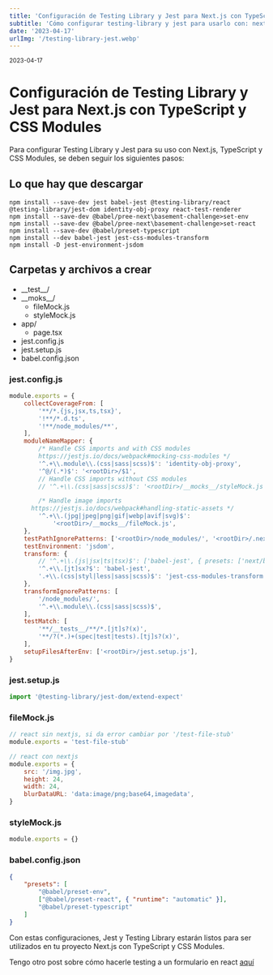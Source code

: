 ```yaml
---
title: 'Configuración de Testing Library y Jest para Next.js con TypeScript y CSS Modules'
subtitle: 'Cómo configurar testing-library y jest para usarlo con: nextjs, typescript y css modules. '
date: '2023-04-17'
urlImg: '/testing-library-jest.webp'
---
```


<small>2023-04-17</small>

# Configuración de Testing Library y Jest para Next.js con TypeScript y CSS Modules

Para configurar Testing Library y Jest para su uso con Next.js, TypeScript y CSS Modules, se deben seguir los siguientes pasos:

## Lo que hay que descargar

```bash:Descargas
npm install --save-dev jest babel-jest @testing-library/react @testing-library/jest-dom identity-obj-proxy react-test-renderer
npm install --save-dev @babel/pree-next\basement-challenge>set-env
npm install --save-dev @babel/pree-next\basement-challenge>set-react
npm install --save-dev @babel/preset-typescript
npm install --dev babel-jest jest-css-modules-transform
npm install -D jest-environment-jsdom
```

## Carpetas y archivos a crear

- \_\_test\_\_/
- \_\_moks\_\_/
  - fileMock.js
  - styleMock.js
- app/
  - page.tsx
- jest.config.js
- jest.setup.js
- babel.config.json

### jest.config.js

```js:jest.config.js
module.exports = {
	collectCoverageFrom: [
		'**/*.{js,jsx,ts,tsx}',
		'!**/*.d.ts',
		'!**/node_modules/**',
	],
	moduleNameMapper: {
		/* Handle CSS imports and with CSS modules
		https://jestjs.io/docs/webpack#mocking-css-modules */
		'^.+\\.module\\.(css|sass|scss)$': 'identity-obj-proxy',
		'^@/(.*)$': '<rootDir>/$1',
		// Handle CSS imports without CSS modules
		// '^.+\\.(css|sass|scss)$': '<rootDir>/__mocks__/styleMock.js',

		/* Handle image imports
	  https://jestjs.io/docs/webpack#handling-static-assets */
		'^.+\\.(jpg|jpeg|png|gif|webp|avif|svg)$':
			'<rootDir>/__mocks__/fileMock.js',
	},
	testPathIgnorePatterns: ['<rootDir>/node_modules/', '<rootDir>/.next/'],
	testEnvironment: 'jsdom',
	transform: {
		// '^.+\\.(js|jsx|ts|tsx)$': ['babel-jest', { presets: ['next/babel'] }],
		'^.+\\.[jt]sx?$': 'babel-jest',
		'.+\\.(css|styl|less|sass|scss)$': 'jest-css-modules-transform',
	},
	transformIgnorePatterns: [
		'/node_modules/',
		'^.+\\.module\\.(css|sass|scss)$',
	],
	testMatch: [
		'**/__tests__/**/*.[jt]s?(x)',
		'**/?(*.)+(spec|test|tests).[tj]s?(x)',
	],
	setupFilesAfterEnv: ['<rootDir>/jest.setup.js'],
}
```

### jest.setup.js

```js:jest.setup.js
import '@testing-library/jest-dom/extend-expect'
```

### fileMock.js

```js:__mocks__/fileMock.js
// react sin nextjs, si da error cambiar por '/test-file-stub'
module.exports = 'test-file-stub'

// react con nextjs
module.exports = {
	src: '/img.jpg',
	height: 24,
	width: 24,
	blurDataURL: 'data:image/png;base64,imagedata',
}
```

### styleMock.js

```js:__mocks__/styleMock.js
module.exports = {}
```

### babel.config.json

```json:babel.config.json
{
	"presets": [
		"@babel/preset-env",
		["@babel/preset-react", { "runtime": "automatic" }],
		"@babel/preset-typescript"
	]
}
```

Con estas configuraciones, Jest y Testing Library estarán listos para ser utilizados en tu proyecto Next.js con TypeScript y CSS Modules.

Tengo otro post sobre cómo hacerle testing a un formulario en react <a href='testingForm'>aquí</a>
